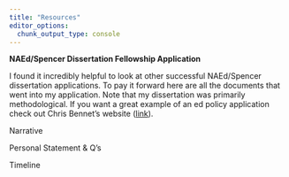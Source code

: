 ```yaml
---
title: "Resources"
editor_options: 
  chunk_output_type: console
---
```


**NAEd/Spencer Dissertation Fellowship Application**

I found it incredibly helpful to look at other successful NAEd/Spencer dissertation applications. To pay it forward here are all the documents that went into my application. Note that my dissertation was primarily methodological. If you want a great example of an ed policy application check out Chris Bennet's website ([link](https://chrisbennettedu.com/home-2/resources/)).

Narrative

Personal Statement & Q's

Timeline
